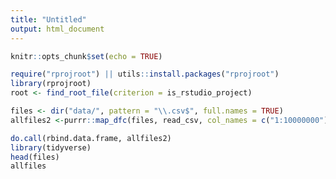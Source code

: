 ```yaml
---
title: "Untitled"
output: html_document
---
```


```r
knitr::opts_chunk$set(echo = TRUE)
```


```r
require("rprojroot") || utils::install.packages("rprojroot")
library(rprojroot)
root <- find_root_file(criterion = is_rstudio_project)

```

```r
files <- dir("data/", pattern = "\\.csv$", full.names = TRUE)
allfiles2 <-purrr::map_dfc(files, read_csv, col_names = c("1:10000000"))

do.call(rbind.data.frame, allfiles2)
library(tidyverse)
head(files)
allfiles


```

